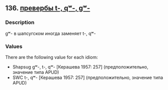 ## 136. <a href =  'https://agricolamz.github.io/The_Circassian_Isoglosses_Database/136.html'>превербы t-, qʷ-, gʷ-</a>
### Description

gʷ- в шапсугском иногда заменяет t-, qʷ-

### Values
There are the following value for each idiom:

* Shapsug  gʷ-, t-, qʷ- [Керашева 1957: 257] (предположительно, значение типа APUD)
* SWC  t-, qʷ- [Керашева 1957: 257] (предположительно, значение типа APUD)

